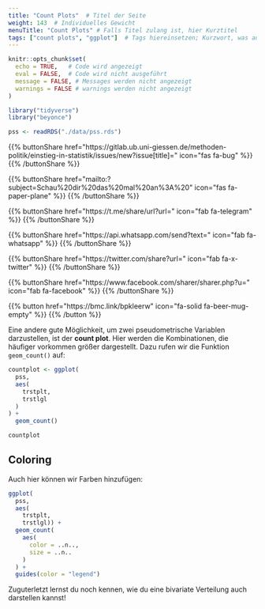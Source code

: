 ```yaml
---
title: "Count Plots"  # Titel der Seite
weight: 143  # Individuelles Gewicht 
menuTitle: "Count Plots" # Falls Titel zulang ist, hier Kurztitel
tags: ["count plots", "ggplot"]  # Tags hiereinsetzen; Kurzwort, was auf der Seite passsiert
---
```

```r
knitr::opts_chunk$set(
  echo = TRUE,   # Code wird angezeigt
  eval = FALSE,  # Code wird nicht ausgeführt
  message = FALSE, # Messages werden nicht angezeigt
  warnings = FALSE # warnings werden nicht angezeigt
)

library("tidyverse")
library("beyonce")

pss <- readRDS("./data/pss.rds")
```

{{% buttonShare href=\"https\:\/\/gitlab.ub.uni-giessen.de\/methoden-politik\/einstieg-in-statistik\/issues\/new?issue[title]=\" icon=\"fas fa-bug\" %}} {{% /buttonShare %}} 

{{% buttonShare href=\"mailto\:?subject=Schau\%20dir\%20das\%20mal\%20an\%3A\%20\" icon=\"fas fa-paper-plane\" %}} {{% /buttonShare %}}

{{% buttonShare href=\"https\:\/\/t.me\/share\/url?url=\" icon=\"fab fa-telegram\" %}} {{% /buttonShare %}}

{{% buttonShare href=\"https\:\/\/api.whatsapp.com\/send?text=\" icon=\"fab fa-whatsapp\" %}} {{% /buttonShare %}}

{{% buttonShare href=\"https\:\/\/twitter.com\/share?url=\" icon=\"fab fa-x-twitter\" %}} {{% /buttonShare %}}

{{% buttonShare href=\"https\:\/\/www.facebook.com\/sharer\/sharer.php?u=\" icon=\"fab fa-facebook\" %}} {{% /buttonShare %}}

{{% button href=\"https\:\/\/bmc.link\/bpkleerw\" icon=\"fa-solid fa-beer-mug-empty\" %}} {{% /button %}}

Eine andere gute Möglichkeit, um zwei pseudometrische Variablen darzustellen, ist der **count plot**. Hier werden die Kombinationen, die häufiger vorkommen größer dargestellt. Dazu rufen wir die Funktion `geom_count()` auf:

```r
countplot <- ggplot( 
  pss, 
  aes(
    trstplt, 
    trstlgl
  )
) + 
  geom_count()

countplot
```

## Coloring
Auch hier können wir Farben hinzufügen:
```r
ggplot(
  pss, 
  aes(
    trstplt, 
    trstlgl)) + 
  geom_count(
    aes(
      color = ..n.., 
      size = ..n..
    )
  ) +  
  guides(color = "legend")  
```

Zuguterletzt lernst du noch kennen, wie du eine bivariate Verteilung auch darstellen kannst!